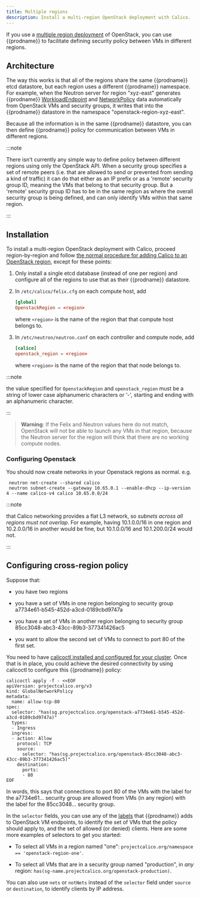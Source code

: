 ```yaml
---
title: Multiple regions
description: Install a multi-region OpenStack deployment with Calico.
---
```


If you use a [multiple region
deployment](https://docs.openstack.org/kolla-ansible/rocky/user/multi-regions.html)
of OpenStack, you can use {{prodname}} to facilitate defining security
policy between VMs in different regions.

## Architecture

The way this works is that all of the regions share the same {{prodname}}
etcd datastore, but each region uses a different {{prodname}} namespace.
For example, when the Neutron server for region "xyz-east" generates
{{prodname}}
[WorkloadEndpoint](../../reference/resources/workloadendpoint.mdx)
and
[NetworkPolicy](../../reference/resources/networkpolicy.mdx)
data automatically from OpenStack VMs and security groups, it writes that into
the {{prodname}} datastore in the namespace "openstack-region-xyz-east".

Because all the information is in the same {{prodname}} datastore, you can
then define {{prodname}} policy for communication between VMs in different
regions.

:::note

There isn't currently any simple way to define policy between
different regions using only the OpenStack API. When a security group
specifies a set of remote peers (i.e. that are allowed to send or prevented
from sending a kind of traffic) it can do that either as an IP prefix or as a
'remote' security group ID, meaning the VMs that belong to that security
group. But a 'remote' security group ID has to be in the same region as
where the overall security group is being defined, and can only identify VMs
within that same region.

:::

## Installation

To install a multi-region OpenStack deployment with Calico, proceed
region-by-region and follow [the normal procedure for adding Calico to an
OpenStack
region](../../getting-started/openstack/installation/overview.mdx),
except for these points:

1.  Only install a single etcd database (instead of one per region) and
    configure all of the regions to use that as their {{prodname}}
    datastore.

1.  In `/etc/calico/felix.cfg` on each compute host, add

    ```conf
    [global]
    OpenstackRegion = <region>
    ```

    where `<region>` is the name of the region that that compute host belongs to.

1.  In `/etc/neutron/neutron.conf` on each controller and compute node, add

    ```conf
    [calico]
    openstack_region = <region>
    ```

    where `<region>` is the name of the region that that node belongs to.

:::note

the value specified for `OpenstackRegion` and `openstack_region`
must be a string of lower case alphanumeric characters or '-', starting and
ending with an alphanumeric character.

:::

> **Warning**: If the Felix and Neutron values here do not match, OpenStack
> will not be able to launch any VMs in that region, because the Neutron server
> for the region will think that there are no working compute nodes.

### Configuring Openstack

You should now create networks in your Openstack regions as normal. e.g.

```batch
 neutron net-create --shared calico
 neutron subnet-create --gateway 10.65.0.1 --enable-dhcp --ip-version 4 --name calico-v4 calico 10.65.0.0/24
```

:::note

that Calico networking provides a flat L3 network,
so _subnets across all regions must not overlap_.
For example, having 10.1.0.0/16 in one region and 10.2.0.0/16 in another
would be fine, but 10.1.0.0/16 and 10.1.200.0/24 would not.

:::

## Configuring cross-region policy

Suppose that:

- you have two regions

- you have a set of VMs in one region belonging to security group
  a7734e61-b545-452d-a3cd-0189cbd9747a

- you have a set of VMs in another region belonging to security group
  85cc3048-abc3-43cc-89b3-377341426ac5

- you want to allow the second set of VMs to connect to port 80 of the first
  set.

You need to have [calicoctl installed and configured for your
cluster](labels.mdx#configuring-operator-policy). Once that is in place,
you could achieve the desired connectivity by using calicoctl to
configure this {{prodname}} policy:

```batch
calicoctl apply -f - <<EOF
apiVersion: projectcalico.org/v3
kind: GlobalNetworkPolicy
metadata:
  name: allow-tcp-80
spec:
  selector: "has(sg.projectcalico.org/openstack-a7734e61-b545-452d-a3cd-0189cbd9747a)"
  types:
  - Ingress
  ingress:
  - action: Allow
    protocol: TCP
    source:
      selector: "has(sg.projectcalico.org/openstack-85cc3048-abc3-43cc-89b3-377341426ac5)"
    destination:
      ports:
      - 80
EOF
```

In words, this says that connections to port 80 of the VMs with the label for
the a7734e61... security group are allowed from VMs (in any region) with
the label for the 85cc3048... security group.

In the `selector` fields, you can use any of the
[labels](labels.mdx) that
{{prodname}} adds to OpenStack VM endpoints, to identify the set of VMs
that the policy should apply to, and the set of allowed (or denied) clients.
Here are some more examples of selectors to get you started:

- To select all VMs in a region named "one": `projectcalico.org/namespace == 'openstack-region-one'`.

- To select all VMs that are in a security group named "production", in _any_
  region: `has(sg-name.projectcalico.org/openstack-production)`.

You can also use `nets` or `notNets` instead of the `selector` field under
`source` or `destination`, to identify clients by IP address.
